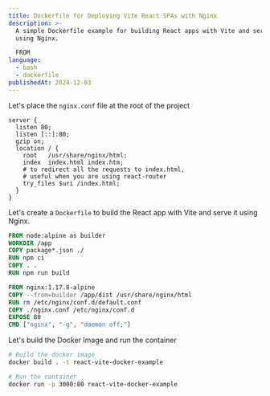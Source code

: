 ```yaml
---
title: Dockerfile for Deploying Vite React SPAs with Nginx
description: >-
  A simple Dockerfile example for building React apps with Vite and serving them
  using Nginx.

  FROM
language:
  - bash
  - dockerfile
publishedAt: 2024-12-03
---
```


Let's place the `nginx.conf` file at the root of the project

```nginx title="nginx.conf"
server {
  listen 80;
  listen [::]:80;
  gzip on;
  location / {
    root   /usr/share/nginx/html;
    index  index.html index.htm;
    # to redirect all the requests to index.html,
    # useful when you are using react-router
    try_files $uri /index.html;
  }
}
```

Let's create a `Dockerfile` to build the React app with Vite and serve it using Nginx.

```dockerfile title="Dockerfile"
FROM node:alpine as builder
WORKDIR /app
COPY package*.json ./
RUN npm ci
COPY . .
RUN npm run build

FROM nginx:1.17.8-alpine
COPY --from=builder /app/dist /usr/share/nginx/html
RUN rm /etc/nginx/conf.d/default.conf
COPY ./nginx.conf /etc/nginx/conf.d
EXPOSE 80
CMD ["nginx", "-g", "daemon off;"]
```

Let's build the Docker Image and run the container

```bash
# Build the docker image
docker build . -t react-vite-docker-example

# Run the container
docker run -p 3000:80 react-vite-docker-example
```
